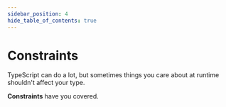 ```yaml
---
sidebar_position: 4
hide_table_of_contents: true
---
```



# Constraints

TypeScript can do a lot, but sometimes things you care about at runtime shouldn't affect your type.

**Constraints** have you covered.

<div
    style={{
        width: "100%",
        height: "790px",
        border: 0,
        marginLeft: -8,
        marginRight: -8,
        padding: 16,
        overflow: "hidden",
        borderRadius: 8
    }}
>
    <StackBlitzDemo embedId="constraints" />
</div>

